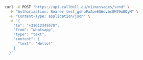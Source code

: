 ```bash
curl -X POST "https://api.callbell.eu/v1/messages/send" \
  -H "Authorization: Bearer test_gshuPaZoeEG6ovbc8M79w0QyM" \
  -H "Content-Type: application/json" \
  -d '{
    "to": "+31612345678",
    "from": "whatsapp",
    "type": "text",
    "content": {
      "text": "Hello!"
    }
  }'
```

